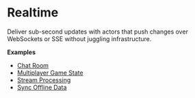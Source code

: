 # Realtime

Deliver sub-second updates with actors that push changes over WebSockets or SSE without juggling infrastructure.

**Examples**
- [Chat Room](https://github.com/rivet-dev/rivetkit/tree/main/examples/chat-room)
- [Multiplayer Game State](https://github.com/rivet-dev/rivetkit/tree/main/examples/game)
- [Stream Processing](https://github.com/rivet-dev/rivetkit/tree/main/examples/stream)
- [Sync Offline Data](https://github.com/rivet-dev/rivetkit/tree/main/examples/sync)
